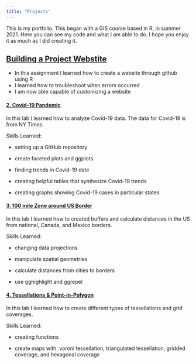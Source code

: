 ```yaml
---
title: "Projects"
--- 
```

This is my portfolio. This began with a GIS course based in R, in summer 2021. Here you can see my code and what I am able to do. I hope you enjoy it as much as I did creating it. 

## [Building a Project Webstite](https://github.com/piper-lovegreen/piper-lovegreen.github.io.git)

- In this assignment I learned how to create a website through github using R
- I learned how to troubleshoot when errors occurred 
- I am now able capable of customizing a website 


#### [2. Covid-19 Pandemic](geog-13-labs/docs/lab-02.html)
In this lab I learned how to analyze Covid-19 data. The data for Covid-19 is from NY Times.  

Skills Learned:

 - setting up a GitHub repository 
 
 - create faceted plots and ggplots
 
 - finding trends in Covid-19 date
 
 - creating helpful tables that synthesize Covid-19 trends
 
 - creating graphs showing Covid-19 cases in particular states 

#### [3. 100 mile Zone around US Border](geog-13-labs/docs/lab-03.html)
In this lab I learned how to created buffers and calculate distances in the US from national, Canada, and Mexico borders. 

Skills Learned:

 - changing data projections 

 - manipulate spatial geometries 

 - calculate distances from cities to borders

 - use gghighlight and ggrepel 


#### [4. Tessellations & Point-in-Polygon](geog-13-labs/docs/lab04.html)
In this lab I learned how to create different types of tessellations and grid coverages. 

Skills Learned:

 - creating functions
 
 - create maps with: voroni tessellation, triangulated tessellation, gridded coverage, and hexagonal coverage

